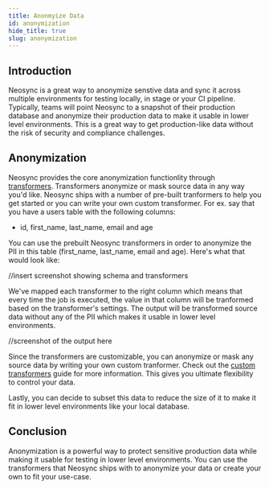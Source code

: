 ```yaml
---
title: Anonmyize Data
id: anonymization
hide_title: true
slug: anonymization
---
```



<DocPageHeader title="Anonymization" />

## Introduction

Neosync is a great way to anonymize senstive data and sync it across multiple environments for testing locally, in stage or your CI pipeline. Typically, teams will point Neosync to a snapshot of their production database and anonymize their production data to make it usable in lower level environments. This is a great way to get production-like data without the risk of security and compliance challenges.

## Anonymization

Neosync provides the core anonymization functionlity through [transformers](/platform#transformers). Transformers anonymize or mask source data in any way you'd like. Neosync ships with a number of pre-built tranformers to help you get started or you can write your own custom transformer. For ex. say that you have a users table with the following columns:

- id, first_name, last_name, email and age

You can use the prebuilt Neosync transformers in order to anonymize the PII in this table (first_name, last_name, email and age). Here's what that would look like:

//insert screenshot showing schema and transformers

We've mapped each transformer to the right column which means that every time the job is executed, the value in that column will be tranformed based on the transformer's settings. The output will be transformed source data without any of the PII which makes it usable in lower level environments.

//screenshot of the output here

Since the transformers are customizable, you can anonymize or mask any source data by writing your own custom tranformer. Check out the [custom transformers](/transformers/custom) guide for more information. This gives you ultimate flexibility to control your data.

Lastly, you can decide to subset this data to reduce the size of it to make it fit in lower level environments like your local database.

## Conclusion

Anonymization is a powerful way to protect sensitive production data while making it usable for testing in lower level environments. You can use the transformers that Neosync ships with to anonymize your data or create your own to fit your use-case.
